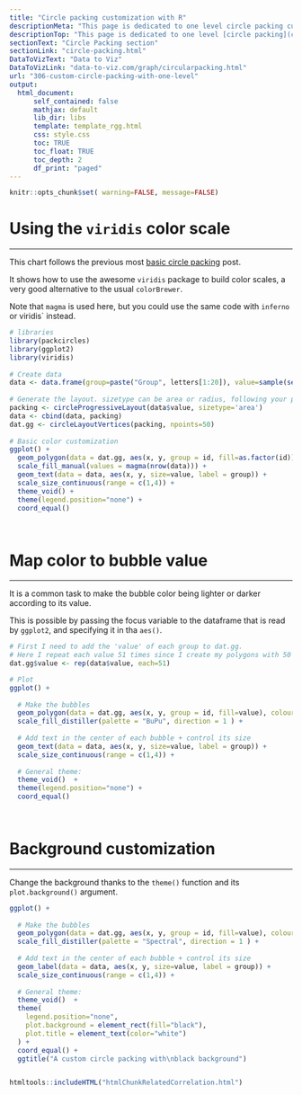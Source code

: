 ```yaml
---
title: "Circle packing customization with R"
descriptionMeta: "This page is dedicated to one level circle packing customization with R. It notably shows how to use different color palettes and provides reproducible code snippets."
descriptionTop: "This page is dedicated to one level [circle packing](circle-packing.html) customization with R. It notably shows how to use different color palettes and provides reproducible code snippets."
sectionText: "Circle Packing section"
sectionLink: "circle-packing.html"
DataToVizText: "Data to Viz"
DataToVizLink: "data-to-viz.com/graph/circularpacking.html"
url: "306-custom-circle-packing-with-one-level"
output:
  html_document:
      self_contained: false    
      mathjax: default
      lib_dir: libs
      template: template_rgg.html
      css: style.css
      toc: TRUE
      toc_float: TRUE
      toc_depth: 2
      df_print: "paged"
---
```



```r
knitr::opts_chunk$set( warning=FALSE, message=FALSE)
```

<div class="container" >




# Using the `viridis` color scale
***

<div class = "row">

<div class = "col-md-6  col-sm-12 align-self-center">

This chart follows the previous most [basic circle packing](305-basic-circle-packing-with-one-level) post. 

It shows how to use the awesome `viridis` package to build color scales, a very good alternative to the usual `colorBrewer`.

Note that `magma` is used here, but you could use the same code with `inferno` or viridis` instead.

</div>


<div class = "col-md-6  col-sm-12">

```r
# libraries
library(packcircles)
library(ggplot2)
library(viridis)
 
# Create data
data <- data.frame(group=paste("Group", letters[1:20]), value=sample(seq(1,100),20)) 
 
# Generate the layout. sizetype can be area or radius, following your preference on what to be proportional to value.
packing <- circleProgressiveLayout(data$value, sizetype='area')
data <- cbind(data, packing)
dat.gg <- circleLayoutVertices(packing, npoints=50)
 
# Basic color customization
ggplot() + 
  geom_polygon(data = dat.gg, aes(x, y, group = id, fill=as.factor(id)), colour = "black", alpha = 0.6) +
  scale_fill_manual(values = magma(nrow(data))) +
  geom_text(data = data, aes(x, y, size=value, label = group)) +
  scale_size_continuous(range = c(1,4)) +
  theme_void() + 
  theme(legend.position="none") +
  coord_equal()
 
```
</div>
</div>



```r
```











# Map color to bubble value
***

<div class = "row">

<div class = "col-md-6  col-sm-12 align-self-center">

It is a common task to make the bubble color being lighter or darker according to its value.

This is possible by passing the focus variable to the dataframe that is read by `ggplot2`, and specifying it in tha `aes()`. 

</div>


<div class = "col-md-6  col-sm-12">

```r
# First I need to add the 'value' of each group to dat.gg.
# Here I repeat each value 51 times since I create my polygons with 50 lines
dat.gg$value <- rep(data$value, each=51)

# Plot
ggplot() + 
  
  # Make the bubbles
  geom_polygon(data = dat.gg, aes(x, y, group = id, fill=value), colour = "black", alpha = 0.6) +
  scale_fill_distiller(palette = "BuPu", direction = 1 ) +
 
  # Add text in the center of each bubble + control its size
  geom_text(data = data, aes(x, y, size=value, label = group)) +
  scale_size_continuous(range = c(1,4)) +
 
  # General theme:
  theme_void()  + 
  theme(legend.position="none") + 
  coord_equal()
 
```
</div>
</div>



```r
```












# Background customization
***

<div class = "row">

<div class = "col-md-6  col-sm-12 align-self-center">

Change the background thanks to the `theme()` function and its `plot.background()` argument.
</div>


<div class = "col-md-6  col-sm-12">

```r
ggplot() + 
  
  # Make the bubbles
  geom_polygon(data = dat.gg, aes(x, y, group = id, fill=value), colour = "grey", alpha = 0.6, size=.5) +
  scale_fill_distiller(palette = "Spectral", direction = 1 ) +
  
  # Add text in the center of each bubble + control its size
  geom_label(data = data, aes(x, y, size=value, label = group)) +
  scale_size_continuous(range = c(1,4)) +
  
  # General theme:
  theme_void()  + 
  theme(
    legend.position="none",
    plot.background = element_rect(fill="black"),
    plot.title = element_text(color="white") 
  ) + 
  coord_equal() +
  ggtitle("A custom circle packing with\nblack background")
```
</div>
</div>



```r
```





<!-- Close container -->
</div>




```r
htmltools::includeHTML("htmlChunkRelatedCorrelation.html")
```

